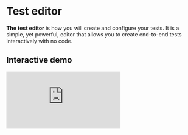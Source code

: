 # Test editor

**The test editor** is how you will create and configure your tests. It is a simple, yet powerful, editor that allows you to create end-to-end tests interactively with no code.

## Interactive demo

<div
  style={{
    position: "relative",
    paddingBottom: "calc(70.63696369636963% + 88px)",
    height: 0,
  }}
  className="mt-6"
>
  <iframe
    src="https://app.supademo.com/embed/vMhNTqNO23lDmuhBgVvF-"
    frameBorder="0"
    allowFullScreen
    style={{
      position: "absolute",
      top: 0,
      left: 0,
      width: "100%",
      height: "100%",
    }}
  ></iframe>
</div>
